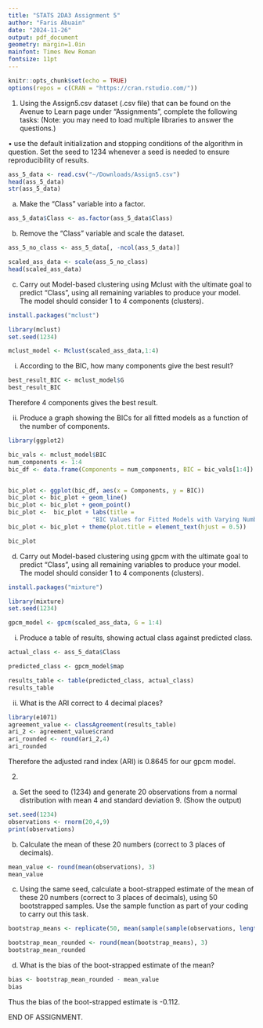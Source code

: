 ```yaml
---
title: "STATS 2DA3 Assignment 5"
author: "Faris Abuain"
date: "2024-11-26"
output: pdf_document
geometry: margin=1.0in
mainfont: Times New Roman
fontsize: 11pt
---
```


```r
knitr::opts_chunk$set(echo = TRUE)
options(repos = c(CRAN = "https://cran.rstudio.com/"))
```

1. Using the Assign5.csv dataset (.csv file) that can be found on the Avenue to Learn page under “Assignments”, complete the following tasks: (Note: you may need to load multiple libraries to answer the questions.)

• use the default initialization and stopping conditions of the algorithm in question. Set the seed to 1234 whenever a seed is needed to ensure reproducibility of results.


```r
ass_5_data <- read.csv("~/Downloads/Assign5.csv")
head(ass_5_data)
str(ass_5_data)
```


a) Make the “Class” variable into a factor.

```r
ass_5_data$Class <- as.factor(ass_5_data$Class)
```


b) Remove the “Class” variable and scale the dataset.

```r
ass_5_no_class <- ass_5_data[, -ncol(ass_5_data)]

scaled_ass_data <- scale(ass_5_no_class)
head(scaled_ass_data)
```


c) Carry out Model-based clustering using Mclust with the ultimate goal to predict
“Class”, using all remaining variables to produce your model. The model should
consider 1 to 4 components (clusters).


```r
install.packages("mclust")
```


```r
library(mclust)
set.seed(1234)

mclust_model <- Mclust(scaled_ass_data,1:4)
```


i. According to the BIC, how many components give the best result?

```r
best_result_BIC <- mclust_model$G
best_result_BIC
```

Therefore 4 components gives the best result.


ii. Produce a graph showing the BICs for all fitted models as a function of the number
of components.

```r
library(ggplot2)

bic_vals <- mclust_model$BIC
num_components <- 1:4
bic_df <- data.frame(Components = num_components, BIC = bic_vals[1:4])


bic_plot <- ggplot(bic_df, aes(x = Components, y = BIC))
bic_plot <- bic_plot + geom_line() 
bic_plot <- bic_plot + geom_point()
bic_plot <-  bic_plot + labs(title = 
                        "BIC Values for Fitted Models with Varying Number of Components", x = "Number of Components", y = "BIC") 
bic_plot <- bic_plot + theme(plot.title = element_text(hjust = 0.5))

bic_plot
```


d) Carry out Model-based clustering using gpcm with the ultimate goal to predict “Class”, using all remaining variables to produce your model. The model should consider 1 to 4 components (clusters).


```r
install.packages("mixture")
```



```r
library(mixture)
set.seed(1234)

gpcm_model <- gpcm(scaled_ass_data, G = 1:4)  
```


i. Produce a table of results, showing actual class against predicted class.


```r
actual_class <- ass_5_data$Class

predicted_class <- gpcm_model$map

results_table <- table(predicted_class, actual_class)
results_table
```


ii. What is the ARI correct to 4 decimal places?

```r
library(e1071)
agreement_value <- classAgreement(results_table)
ari_2 <- agreement_value$crand
ari_rounded <- round(ari_2,4)
ari_rounded
```

Therefore the adjusted rand index (ARI) is 0.8645 for our gpcm model. 


2. 


a) Set the seed to (1234) and generate 20 observations from a normal distribution with mean 4 and standard deviation 9. (Show the output)

```r
set.seed(1234)
observations <- rnorm(20,4,9)
print(observations)
```


b) Calculate the mean of these 20 numbers (correct to 3 places of decimals).

```r
mean_value <- round(mean(observations), 3)
mean_value
```


c) Using the same seed, calculate a boot-strapped estimate of the mean of these 20
numbers (correct to 3 places of decimals), using 50 bootstrapped samples. Use the
sample function as part of your coding to carry out this task.


```r
bootstrap_means <- replicate(50, mean(sample(sample(observations, length(observations), replace = TRUE))))

bootstrap_mean_rounded <- round(mean(bootstrap_means), 3)
bootstrap_mean_rounded
```

d) What is the bias of the boot-strapped estimate of the mean?


```r
bias <- bootstrap_mean_rounded - mean_value
bias
```

Thus the bias of the boot-strapped estimate is -0.112. 


END OF ASSIGNMENT. 